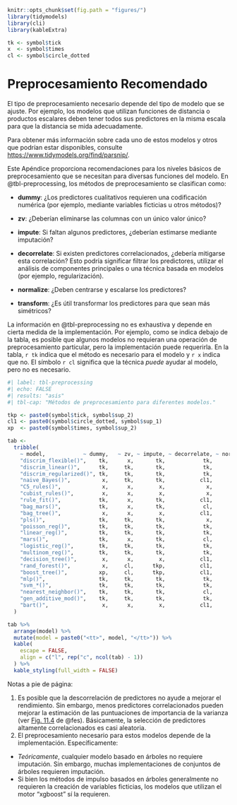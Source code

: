 ```r
knitr::opts_chunk$set(fig.path = "figures/")
library(tidymodels)
library(cli)
library(kableExtra)

tk <- symbol$tick
x  <- symbol$times
cl <- symbol$circle_dotted
```

# Preprocesamiento Recomendado {#sec-pre-proc-table}

El tipo de preprocesamiento necesario depende del tipo de modelo que se ajuste. Por ejemplo, los modelos que utilizan funciones de distancia o productos escalares deben tener todos sus predictores en la misma escala para que la distancia se mida adecuadamente.

Para obtener más información sobre cada uno de estos modelos y otros que podrían estar disponibles, consulte <https://www.tidymodels.org/find/parsnip/>.

Este Apéndice proporciona recomendaciones para los niveles básicos de preprocesamiento que se necesitan para diversas funciones del modelo. En @tbl-preprocessing, los métodos de preprocesamiento se clasifican como:

-   **dummy**: ¿Los predictores cualitativos requieren una codificación numérica (por ejemplo, mediante variables ficticias u otros métodos)?

-   **zv**: ¿Deberían eliminarse las columnas con un único valor único?

-   **impute**: Si faltan algunos predictores, ¿deberían estimarse mediante imputación?

-   **decorrelate**: Si existen predictores correlacionados, ¿debería mitigarse esta correlación? Esto podría significar filtrar los predictores, utilizar el análisis de componentes principales o una técnica basada en modelos (por ejemplo, regularización).

-   **normalize**: ¿Deben centrarse y escalarse los predictores?

-   **transform**: ¿Es útil transformar los predictores para que sean más simétricos?

La información en @tbl-preprocessing no es exhaustiva y depende en cierta medida de la implementación. Por ejemplo, como se indica debajo de la tabla, es posible que algunos modelos no requieran una operación de preprocesamiento particular, pero la implementación puede requerirla. En la tabla, `r tk` indica que el método es necesario para el modelo y `r x` indica que no. El símbolo `r cl` significa que la técnica *puede* ayudar al modelo, pero no es necesario.

```r
#| label: tbl-preprocessing
#| echo: FALSE
#| results: "asis"
#| tbl-cap: "Métodos de preprocesamiento para diferentes modelos."

tkp <- paste0(symbol$tick, symbol$sup_2)
cl1 <- paste0(symbol$circle_dotted, symbol$sup_1)
xp  <- paste0(symbol$times, symbol$sup_2)

tab <- 
  tribble(
    ~ model,            ~ dummy,   ~ zv, ~ impute, ~ decorrelate, ~ normalize, ~ transform, 
    "discrim_flexible()",    tk,      x,       tk,            tk,           x,          cl,
    "discrim_linear()",      tk,     tk,       tk,            tk,           x,          cl,
    "discrim_regularized()", tk,     tk,       tk,            tk,           x,          cl,
    "naive_Bayes()",          x,     tk,       tk,           cl1,           x,           x,
    "C5_rules()",             x,      x,        x,             x,           x,           x,
    "cubist_rules()",         x,      x,        x,             x,           x,           x,
    "rule_fit()",            tk,      x,       tk,           cl1,          tk,           x,
    "bag_mars()",            tk,      x,       tk,            cl,           x,          cl,
    "bag_tree()",             x,      x,        x,           cl1,           x,           x,
    "pls()",                 tk,     tk,       tk,             x,          tk,          tk,
    "poisson_reg()",         tk,     tk,       tk,            tk,           x,          cl,
    "linear_reg()",          tk,     tk,       tk,            tk,           x,          cl,
    "mars()",                tk,      x,       tk,            cl,           x,          cl,
    "logistic_reg()",        tk,     tk,       tk,            tk,           x,          cl,
    "multinom_reg()",        tk,     tk,       tk,            tk,          xp,          cl,
    "decision_tree()",        x,      x,        x,           cl1,           x,           x,
    "rand_forest()",          x,     cl,      tkp,           cl1,           x,           x,
    "boost_tree()",          xp,     cl,      tkp,           cl1,           x,           x,
    "mlp()",                 tk,     tk,       tk,            tk,          tk,          tk,
    "svm_*()",               tk,     tk,       tk,            tk,          tk,          tk,
    "nearest_neighbor()",    tk,     tk,       tk,            cl,          tk,          tk,
    "gen_additive_mod()",    tk,     tk,       tk,            tk,           x,          cl,
    "bart()",                 x,      x,        x,           cl1,           x,           x
  ) 

tab %>% 
  arrange(model) %>% 
  mutate(model = paste0("<tt>", model, "</tt>")) %>% 
  kable(
    escape = FALSE,
    align = c("l", rep("c", ncol(tab) - 1))
  ) %>% 
  kable_styling(full_width = FALSE)
```

Notas a pie de página:

1.  Es posible que la descorrelación de predictores no ayude a mejorar el rendimiento. Sin embargo, menos predictores correlacionados pueden mejorar la estimación de las puntuaciones de importancia de la varianza (ver [Fig. 11.4](https://bookdown.org/max/FES/recursive-feature-elimination.html#fig:greedy-rf-imp) de @fes). Básicamente, la selección de predictores altamente correlacionados es casi aleatoria.
2.  El preprocesamiento necesario para estos modelos depende de la implementación. Específicamente:

-   *Teóricamente*, cualquier modelo basado en árboles no requiere imputación. Sin embargo, muchas implementaciones de conjuntos de árboles requieren imputación.
-   Si bien los métodos de impulso basados en árboles generalmente no requieren la creación de variables ficticias, los modelos que utilizan el motor "xgboost" sí la requieren.

